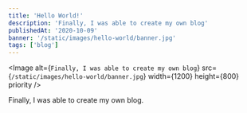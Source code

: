 ```yaml
---
title: 'Hello World!'
description: 'Finally, I was able to create my own blog'
publishedAt: '2020-10-09'
banner: '/static/images/hello-world/banner.jpg'
tags: ['blog']
---
```


<Image
  alt={`Finally, I was able to create my own blog`}
  src={`/static/images/hello-world/banner.jpg`}
  width={1200}
  height={800}
  priority
/>

Finally, I was able to create my own blog.
